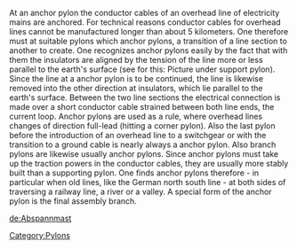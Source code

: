 At an anchor pylon the conductor cables of an overhead line of electricity mains are anchored. For technical reasons conductor cables for overhead lines cannot be manufactured longer than about 5 kilometers. One therefore must at suitable pylons which anchor pylons, a transition of a line section to another to create. One recognizes anchor pylons easily by the fact that with them the insulators are aligned by the tension of the line more or less parallel to the earth's surface (see for this: Picture under support pylon). Since the line at a anchor pylon is to be continued, the line is likewise removed into the other direction at insulators, which lie parallel to the earth's surface. Between the two line sections the electrical connection is made over a short conductor cable strained between both line ends, the current loop. Anchor pylons are used as a rule, where overhead lines changes of direction full-lead (hitting a corner pylon). Also the last pylon before the introduction of an overhead line to a switchgear or with the transition to a ground cable is nearly always a anchor pylon. Also branch pylons are likewise usually anchor pylons. Since anchor pylons must take up the traction powers in the conductor cables, they are usually more stably built than a supporting pylon. One finds anchor pylons therefore - in particular when old lines, like the German north south line - at both sides of traversing a railway line, a river or a valley. A special form of the anchor pylon is the final assembly branch.

[[de:Abspannmast]]
[[Category:Pylons]]